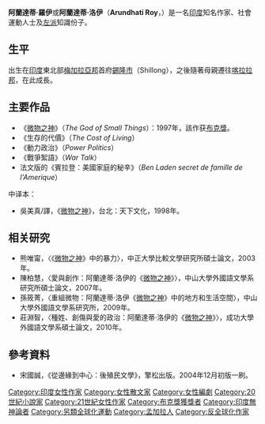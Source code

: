 {{Infobox writer <!-- for more information see [[:Template:Infobox_writer/doc|:Template:Infobox writer/doc]] -->
| name          = 阿蘭達蒂·羅伊
| image         = Arundhati Roy W.jpg
| image_size    = 
| caption       = 阿蘭達蒂·羅伊（攝於2013年）
| birth_name    = Suzanna Arundhati Roy
| birth_date    = {{Birth date and age|1961|11|24|df=y}}
| birth_place   = {{IND}}[[梅加拉亞邦|梅加拉亞邦]][[錫隆|錫隆]]市
| nationality   = {{IND}}
<!-- 未知參數 | religion      = 無神論 -->
| occupation    = 作家、散文家、社會運動家
| period        = 1997年－
| notable_works = 《微物之神》
| awards        = {{Plainlist|
* {{nowrap|[[布克獎|布克獎]]（1997）}}
* {{nowrap|[[雪梨和平獎|雪梨和平獎]]（2004）}}
}}
| signature     = ArundhatiRoy_Autograph.jpg
| module        = 
}}
'''阿蘭達蒂·羅伊'''或'''阿蘭達蒂·洛伊'''（'''Arundhati Roy'''，{{bd|1961年|11月24日|catIdx=Roy, Arundhati }}）是一名[[印度|印度]]知名作家、社會運動人士及[[左派|左派]]知識份子。

==生平==
出生在[[印度|印度]]東北部[[梅加拉亞邦|梅加拉亞邦]]首府[[錫隆市|錫隆市]]（Shillong），之後隨著母親遷往[[喀拉拉邦|喀拉拉邦]]，在此成長。

==主要作品==
*《[[微物之神|微物之神]]》（''The God of Small Things''）：1997年，該作获[[布克獎|布克獎]]。
*《生存的代價》（''The Cost of Living''）
*《動力政治》（''Power Politics''）
*《戰爭絮語》（''War Talk''）
*法文版的《賓拉登：美國家庭的秘辛》（''Ben Laden secret de famille de l'Amerique''）

中译本：
*吳美真/譯，《[[微物之神|微物之神]]》，台北：天下文化，1998年。

==相关研究==
* 熊唯甯，〈《[[微物之神|微物之神]]》中的暴力〉，中正大學比較文學研究所碩士論文，2003年。
* 陳柏慧，〈愛與創作：阿蘭達蒂·洛伊的《[[微物之神|微物之神]]》〉，中山大學外國語文學系研究所碩士論文，2007年。
* 孫筱菁，〈重組微物：阿蘭達蒂·洛伊《[[微物之神|微物之神]]》中的地方和生活空間〉，中山大學外國語文學系研究所，2009年。
* 莊淵智，〈種姓、創傷與愛的政治：阿蘭達蒂·洛伊的《[[微物之神|微物之神]]》〉，成功大學外國語文學系碩士論文，2010年。

==參考資料==
* 宋國誠，《從邊緣到中心：後殖民文學》，擎松出版。2004年12月初版一刷。

{{布克奖}}
{{Authority control}}
{{DEFAULTSORT:Roy, Arundhati}}
[[Category:印度女性作家|Category:印度女性作家]]
[[Category:女性散文家|Category:女性散文家]]
[[Category:女性編劇|Category:女性編劇]]
[[Category:20世紀小說家|Category:20世紀小說家]]
[[Category:21世紀女性作家|Category:21世紀女性作家]]
[[Category:布克獎獲獎者|Category:布克獎獲獎者]]
[[Category:印度無神論者|Category:印度無神論者]]
[[Category:另類全球化運動|Category:另類全球化運動]]
[[Category:孟加拉人|Category:孟加拉人]]
[[Category:反全球化作家|Category:反全球化作家]]